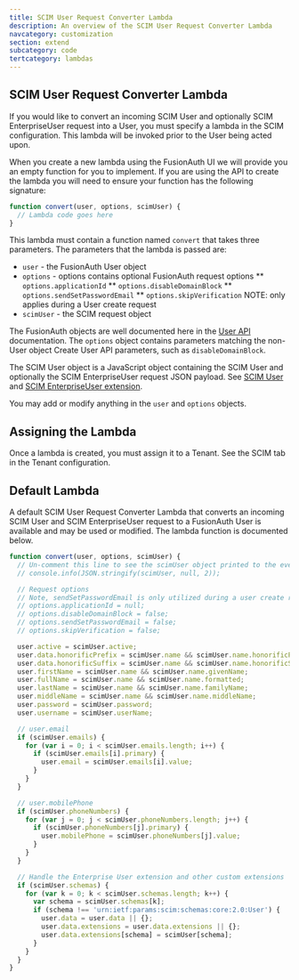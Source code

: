 ```yaml
---
title: SCIM User Request Converter Lambda
description: An overview of the SCIM User Request Converter Lambda
navcategory: customization
section: extend
subcategory: code
tertcategory: lambdas
---
```


## SCIM User Request Converter Lambda

If you would like to convert an incoming SCIM User and optionally SCIM EnterpriseUser request into a User, you must specify a lambda in the SCIM configuration. This lambda will be invoked prior to the User being acted upon.

When you create a new lambda using the FusionAuth UI we will provide you an empty function for you to implement. If you are using the API to create the lambda you will need to ensure your function has the following signature:

```javascript
function convert(user, options, scimUser) {
  // Lambda code goes here
}
```

This lambda must contain a function named `convert` that takes three parameters. The parameters that the lambda is passed are:

* `user` - the FusionAuth User object
* `options` - options contains optional FusionAuth request options
** `options.applicationId`
** `options.disableDomainBlock`
** `options.sendSetPasswordEmail`
** `options.skipVerification` NOTE: only applies during a User create request
* `scimUser` - the SCIM request object

The FusionAuth objects are well documented here in the [User API](/docs/apis/users) documentation. The `options` object contains parameters matching the non-User object Create User API parameters, such as `disableDomainBlock`.

The SCIM User object is a JavaScript object containing the SCIM User and optionally the SCIM EnterpriseUser request JSON payload. See [SCIM User](https://datatracker.ietf.org/doc/html/rfc7643#section-4.1) and [SCIM EnterpriseUser extension](https://datatracker.ietf.org/doc/html/rfc7643#section-4.3).

You may add or modify anything in the `user` and `options` objects.

## Assigning the Lambda

Once a lambda is created, you must assign it to a Tenant. See the SCIM tab in the Tenant configuration.

## Default Lambda

A default SCIM User Request Converter Lambda that converts an incoming SCIM User and SCIM EnterpriseUser request to a FusionAuth User is available and may be used or modified. The lambda function is documented below.

```javascript
function convert(user, options, scimUser) {
  // Un-comment this line to see the scimUser object printed to the event log
  // console.info(JSON.stringify(scimUser, null, 2));

  // Request options
  // Note, sendSetPasswordEmail is only utilized during a user create request.
  // options.applicationId = null;
  // options.disableDomainBlock = false;
  // options.sendSetPasswordEmail = false;
  // options.skipVerification = false;

  user.active = scimUser.active;
  user.data.honorificPrefix = scimUser.name && scimUser.name.honorificPrefix;
  user.data.honorificSuffix = scimUser.name && scimUser.name.honorificSuffix;
  user.firstName = scimUser.name && scimUser.name.givenName;
  user.fullName = scimUser.name && scimUser.name.formatted;
  user.lastName = scimUser.name && scimUser.name.familyName;
  user.middleName = scimUser.name && scimUser.name.middleName;
  user.password = scimUser.password;
  user.username = scimUser.userName;

  // user.email
  if (scimUser.emails) {
    for (var i = 0; i < scimUser.emails.length; i++) {
      if (scimUser.emails[i].primary) {
        user.email = scimUser.emails[i].value;
      }
    }
  }

  // user.mobilePhone
  if (scimUser.phoneNumbers) {
    for (var j = 0; j < scimUser.phoneNumbers.length; j++) {
      if (scimUser.phoneNumbers[j].primary) {
        user.mobilePhone = scimUser.phoneNumbers[j].value;
      }
    }
  }

  // Handle the Enterprise User extension and other custom extensions
  if (scimUser.schemas) {
    for (var k = 0; k < scimUser.schemas.length; k++) {
      var schema = scimUser.schemas[k];
      if (schema !== 'urn:ietf:params:scim:schemas:core:2.0:User') {
        user.data = user.data || {};
        user.data.extensions = user.data.extensions || {};
        user.data.extensions[schema] = scimUser[schema];
      }
    }
  }
}
```
